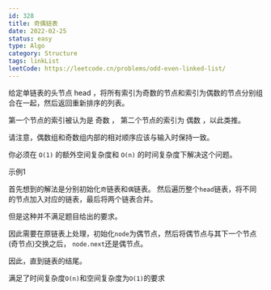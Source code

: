 ```yaml
---
id: 328
title: 奇偶链表
date: 2022-02-25
status: easy
type: Algo
category: Structure
tags: linkList
leetCode: https://leetcode.cn/problems/odd-even-linked-list/
---
```


<Note>

给定单链表的头节点 head ，将所有索引为奇数的节点和索引为偶数的节点分别组合在一起，然后返回重新排序的列表。

第一个节点的索引被认为是 奇数 ， 第二个节点的索引为 偶数 ，以此类推。

请注意，偶数组和奇数组内部的相对顺序应该与输入时保持一致。

你必须在 `O(1)` 的额外空间复杂度和 `O(n)` 的时间复杂度下解决这个问题。

示例1

</Note>

首先想到的解法是分别初始化`奇`链表和`偶`链表。
然后遍历整个`head`链表，将不同的节点加入对应的链表，最后将两个链表合并。

但是这种并不满足题目给出的要求。

因此需要在原链表上处理，初始化`node`为偶节点，然后将偶节点与其下一个节点(奇节点)交换之后，
`node.next`还是偶节点。

因此，直到链表的结尾。

满足了时间复杂度`O(n)`和空间复杂度为`O(1)`的要求


